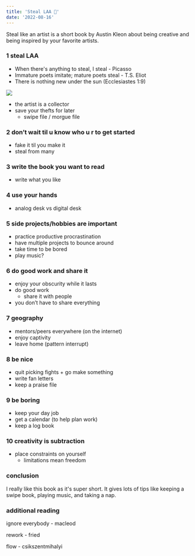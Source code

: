 ```yaml
---
title: 'Steal LAA 📔'
date: '2022-08-16'
---
```


Steal like an artist is a short book by Austin Kleon about being creative and being inspired by your favorite artists.

### 1 steal LAA

- When there's anything to steal, I steal - Picasso
- Immature poets imitate; mature poets steal - T.S. Eliot
- There is nothing new under the sun (Ecclesiastes 1:9)

<img src='/images/2024/steal.png' class='w-48 rounded-xl shadow-lg' />

- the artist is a collector
- save your thefts for later
  - swipe file / morgue file

### 2 don’t wait til u know who u r to get started

- fake it til you make it
- steal from many

### 3 write the book you want to read

- write what you like

### 4 use your hands

- analog desk vs digital desk

### 5 side projects/hobbies are important

- practice productive procrastination
- have multiple projects to bounce around
- take time to be bored
- play music?

### 6 do good work and share it

- enjoy your obscurity while it lasts
- do good work
  - share it with people
- you don’t have to share everything

### 7 geography

- mentors/peers everywhere (on the internet)
- enjoy captivity
- leave home (pattern interrupt)

### 8 be nice

- quit picking fights + go make something
- write fan letters
- keep a praise file

### 9 be boring

- keep your day job
- get a calendar (to help plan work)
- keep a log book

### 10 creativity is subtraction

- place constraints on yourself
  - limitations mean freedom

### conclusion

I really like this book as it's super short. It gives lots of tips like keeping a swipe book, playing music, and taking a nap.

### additional reading

ignore everybody - macleod

rework - fried

flow - csikszentmihalyi
